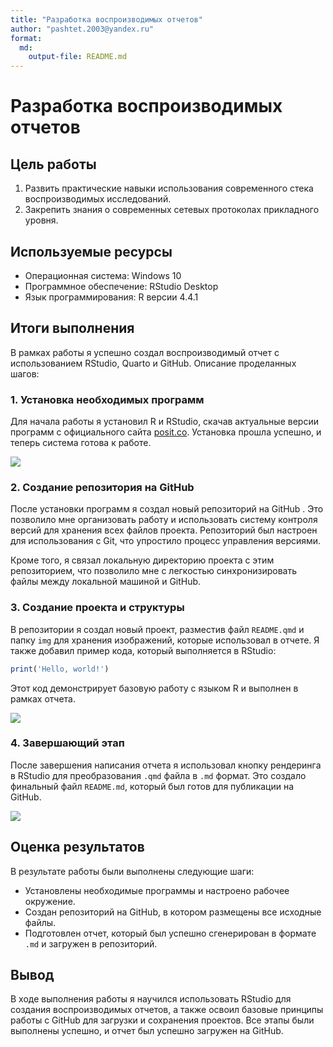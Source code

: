 ---
title: "Разработка воспроизводимых отчетов"
author: "pashtet.2003@yandex.ru"
format: 
  md:
    output-file: README.md
---

# Разработка воспроизводимых отчетов

## Цель работы

1. Развить практические навыки использования современного стека воспроизводимых исследований.
2. Закрепить знания о современных сетевых протоколах прикладного уровня.

## Используемые ресурсы

- Операционная система: Windows 10
- Программное обеспечение: RStudio Desktop
- Язык программирования: R версии 4.4.1

## Итоги выполнения

В рамках работы я успешно создал воспроизводимый отчет с использованием RStudio, Quarto и GitHub. Описание проделанных шагов:

### 1. Установка необходимых программ

Для начала работы я установил R и RStudio, скачав актуальные версии программ с официального сайта [posit.co](https://posit.co). Установка прошла успешно, и теперь система готова к работе.

![](img/1.png)

### 2. Создание репозитория на GitHub

После установки программ я создал новый репозиторий на GitHub . Это позволило мне организовать работу и использовать систему контроля версий для хранения всех файлов проекта. Репозиторий был настроен для использования с Git, что упростило процесс управления версиями.

Кроме того, я связал локальную директорию проекта с этим репозиторием, что позволило мне с легкостью синхронизировать файлы между локальной машиной и GitHub.

### 3. Создание проекта и структуры

В репозитории я создал новый проект, разместив файл `README.qmd` и папку `img` для хранения изображений, которые использовал в отчете. Я также добавил пример кода, который выполняется в RStudio:

```{r}
print('Hello, world!')
```

Этот код демонстрирует базовую работу с языком R и выполнен в рамках отчета.

![](img/3.png)

### 4. Завершающий этап

После завершения написания отчета я использовал кнопку рендеринга в RStudio для преобразования `.qmd` файла в `.md` формат. Это создало финальный файл `README.md`, который был готов для публикации на GitHub.

![](img/4.png)

## Оценка результатов

В результате работы были выполнены следующие шаги:

- Установлены необходимые программы и настроено рабочее окружение.
- Создан репозиторий на GitHub, в котором размещены все исходные файлы.
- Подготовлен отчет, который был успешно сгенерирован в формате `.md` и загружен в репозиторий.

## Вывод

В ходе выполнения работы я научился использовать RStudio для создания воспроизводимых отчетов, а также освоил базовые принципы работы с GitHub для загрузки и сохранения проектов. Все этапы были выполнены успешно, и отчет был успешно загружен на GitHub.

```{r}
```   
